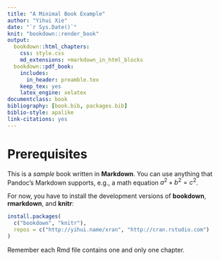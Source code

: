 ```yaml
--- 
title: "A Minimal Book Example"
author: "Yihui Xie"
date: "`r Sys.Date()`"
knit: "bookdown::render_book"
output:
  bookdown::html_chapters:
    css: style.css
    md_extensions: +markdown_in_html_blocks
  bookdown::pdf_book:
    includes:
      in_header: preamble.tex
    keep_tex: yes
    latex_engine: xelatex
documentclass: book
bibliography: [book.bib, packages.bib]
biblio-style: apalike
link-citations: yes
---
```


# Prerequisites

This is a _sample_ book written in **Markdown**. You can use anything that Pandoc's Markdown supports, e.g., a math equation $a^2 + b^2 = c^2$.

For now, you have to install the development versions of **bookdown**, **rmarkdown**, and **knitr**:

```r
install.packages(
  c("bookdown", "knitr"),
  repos = c("http://yihui.name/xran", "http://cran.rstudio.com")
)
```

Remember each Rmd file contains one and only one chapter.
